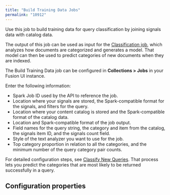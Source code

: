 ```yaml
---
title: "Build Training Data Jobs"
permalink: "10912"
---
```


Use this job to build training data for query classification by joining signals data with catalog data.

The output of this job can be used as input for the [Classification job](/fusion/5.9/8808/classification-jobs), which analyzes how documents are categorized and generates a model. That model can then be used to predict categories of new documents when they are indexed.

The Build Training Data job can be configured in **Collections > Jobs** in your Fusion UI instance.

Enter the following information:

* Spark Job ID used by the API to reference the job.
* Location where your signals are stored, the Spark-compatible format for the signals, and filters for the query.
* Location where your content catalog is stored and the Spark-compatible format of the catalog data.
* Location and Spark-compatible format of the job output.
* Field names for the query string, the category and item from the catalog, the signals item ID, and the signals count field.
* Style of the text analyzer you want to use for the job.
* Top category proportion in relation to all the categories, and the minimum number of the query category pair counts.

For detailed configuration steps, see [Classify New Queries](/how-to/8871/automatically-classify-new-queries). That process lets you predict the categories that are most likely to be returned successfully in a query.

## Configuration properties


<SchemaParamFields schema={schema}/>
